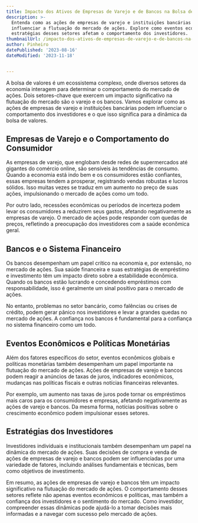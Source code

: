 ```yaml
---
title: Impacto dos Ativos de Empresas de Varejo e de Bancos na Bolsa de Valores
description: >-
  Entenda como as ações de empresas de varejo e instituições bancárias podem
  influenciar a flutuação do mercado de ações. Explore como eventos econômicos e
  estratégias desses setores afetam o comportamento dos investidores.
thumbnailUrl: /impacto-dos-ativos-de-empresas-de-varejo-e-de-bancos-na-bolsa-de-valores.jpg
author: Pinheiro
datePublished: '2023-08-16'
dateModified: '2023-11-18'


---
```


A bolsa de valores é um ecossistema complexo, onde diversos setores da economia interagem para determinar o comportamento do mercado de ações. Dois setores-chave que exercem um impacto significativo na flutuação do mercado são o varejo e os bancos. Vamos explorar como as ações de empresas de varejo e instituições bancárias podem influenciar o comportamento dos investidores e o que isso significa para a dinâmica da bolsa de valores.

## Empresas de Varejo e o Comportamento do Consumidor

As empresas de varejo, que englobam desde redes de supermercados até gigantes do comércio online, são sensíveis às tendências de consumo. Quando a economia está indo bem e os consumidores estão confiantes, essas empresas tendem a prosperar, registrando vendas robustas e lucros sólidos. Isso muitas vezes se traduz em um aumento no preço de suas ações, impulsionando o mercado de ações como um todo.

Por outro lado, recessões econômicas ou períodos de incerteza podem levar os consumidores a reduzirem seus gastos, afetando negativamente as empresas de varejo. O mercado de ações pode responder com quedas de preços, refletindo a preocupação dos investidores com a saúde econômica geral.

## Bancos e o Sistema Financeiro

Os bancos desempenham um papel crítico na economia e, por extensão, no mercado de ações. Sua saúde financeira e suas estratégias de empréstimo e investimento têm um impacto direto sobre a estabilidade econômica. Quando os bancos estão lucrando e concedendo empréstimos com responsabilidade, isso é geralmente um sinal positivo para o mercado de ações.

No entanto, problemas no setor bancário, como falências ou crises de crédito, podem gerar pânico nos investidores e levar a grandes quedas no mercado de ações. A confiança nos bancos é fundamental para a confiança no sistema financeiro como um todo.

## Eventos Econômicos e Políticas Monetárias

Além dos fatores específicos do setor, eventos econômicos globais e políticas monetárias também desempenham um papel importante na flutuação do mercado de ações. Ações de empresas de varejo e bancos podem reagir a anúncios de taxas de juros, indicadores econômicos, mudanças nas políticas fiscais e outras notícias financeiras relevantes.

Por exemplo, um aumento nas taxas de juros pode tornar os empréstimos mais caros para os consumidores e empresas, afetando negativamente as ações de varejo e bancos. Da mesma forma, notícias positivas sobre o crescimento econômico podem impulsionar esses setores.

## Estratégias dos Investidores

Investidores individuais e institucionais também desempenham um papel na dinâmica do mercado de ações. Suas decisões de compra e venda de ações de empresas de varejo e bancos podem ser influenciadas por uma variedade de fatores, incluindo análises fundamentais e técnicas, bem como objetivos de investimento.

Em resumo, as ações de empresas de varejo e bancos têm um impacto significativo na flutuação do mercado de ações. O comportamento desses setores reflete não apenas eventos econômicos e políticas, mas também a confiança dos investidores e o sentimento do mercado. Como investidor, compreender essas dinâmicas pode ajudá-lo a tomar decisões mais informadas e a navegar com sucesso pelo mercado de ações.

